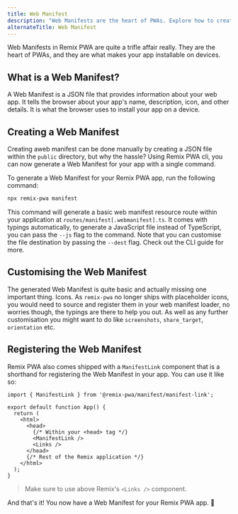 ```yaml
---
title: Web Manifest
description: "Web Manifests are the heart of PWAs. Explore how to create a Web Manifest for your Remix PWA in this guide."
alternateTitle: Web Manifest
---
```


Web Manifests in Remix PWA are quite a trifle affair really. They are the heart of PWAs, and they are what makes your app installable on devices.

## What is a Web Manifest?

A Web Manifest is a JSON file that provides information about your web app. It tells the browser about your app's name, description, icon, and other details. It is what the browser uses to install your app on a device.

## Creating a Web Manifest

Creating aweb manifest can be done manually by creating a JSON file within the `public` directory, but why the hassle? Using Remix PWA cli, you can now generate a Web Manifest for your app with a single command.

To generate a Web Manifest for your Remix PWA app, run the following command:

```bash
npx remix-pwa manifest
```

This command will generate a basic web manifest resource route within your application at `routes/manifest[.webmanifest].ts`. It comes with typings automatically, to generate a JavaScript file instead of TypeScript, you can pass the `--js` flag to the command. Note that you can customise the file destination by passing the `--dest` flag. Check out the CLI guide for more.

## Customising the Web Manifest

The generated Web Manifest is quite basic and actually missing one important thing. Icons. As `remix-pwa` no longer ships with placeholder icons, you would need to source and register them in your web manifest loader, no worries though, the typings are there to help you out. As well as any further customisation you might want to do like `screenshots`, `share_target`, `orientation` etc.

## Registering the Web Manifest

Remix PWA also comes shipped with a `ManifestLink` component that is a shorthand for registering the Web Manifest in your app. You can use it like so:

```tsx {{filename:'root.tsx'}}
import { ManifestLink } from '@remix-pwa/manifest/manifest-link';

export default function App() {
  return (
    <html>
      <head>
        {/* Within your <head> tag */}
        <ManifestLink />
        <Links />
      </head>
      {/* Rest of the Remix application */}
    </html>
  );
}
```

> Make sure to use above Remix's `<Links />` component.

And that's it! You now have a Web Manifest for your Remix PWA app. 🎉
